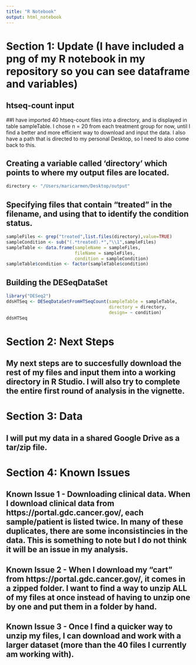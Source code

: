 ```yaml
---
title: "R Notebook"
output: html_notebook
---
```

# Section 1: Update (I have included a png of my R notebook in my repository so you can see dataframe and variables)

## htseq-count input
##I have imported 40 htseq-count files into a directory, and is displayed in table sampleTable. I chose n = 20 from each treatment group for now, until I find a better and more efficient way to download and input the data. I also have a path that is directed to my personal Desktop, so I need to also come back to this.

## Creating a variable called 'directory' which points to where my output files are located.
```r
directory <- "/Users/maricarmen/Desktop/output"
```

## Specifying files that contain "treated" in the filename, and using that to identify the condition status.
```r
sampleFiles <- grep("treated",list.files(directory),value=TRUE)
sampleCondition <- sub("(.*treated).*","\\1",sampleFiles)
sampleTable <- data.frame(sampleName = sampleFiles,
                          fileName = sampleFiles,
                          condition = sampleCondition)
sampleTable$condition <- factor(sampleTable$condition)
```

## Building the DESeqDataSet
```r
library("DESeq2")
ddsHTSeq <- DESeqDataSetFromHTSeqCount(sampleTable = sampleTable,
                                       directory = directory,
                                       design= ~ condition)
ddsHTSeq
```

# Section 2: Next Steps
## My next steps are to succesfully download the rest of my files and input them into a working directory in R Studio. I will also try to complete the entire first round of analysis in the vignette. 


# Section 3: Data
## I will put my data in a shared Google Drive as a tar/zip file.

# Section 4: Known Issues
## Known Issue 1 - Downloading clinical data. When I download clinical data from https://portal.gdc.cancer.gov/, each sample/patient is listed twice. In many of these duplicates, there are some inconsistincies in the data. This is something to note but I do not think it will be an issue in my analysis.

## Known Issue 2 - When I download my "cart" from https://portal.gdc.cancer.gov/, it comes in a zipped folder. I want to find a way to unzip ALL of my files at once instead of having to unzip one by one and put them in a folder by hand.

## Known Issue 3 - Once I find a quicker way to unzip my files, I can download and work with a larger dataset (more than the 40 files I currently am working with).
